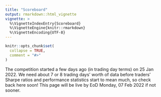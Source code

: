 ```yaml
---
title: "Scoreboard"
output: rmarkdown::html_vignette
vignette: >
  %\VignetteIndexEntry{Scoreboard}
  %\VignetteEngine{knitr::rmarkdown}
  %\VignetteEncoding{UTF-8}
---
```


```r
knitr::opts_chunk$set(
  collapse = TRUE,
  comment = "#>"
)
```

The competition started a few days ago (in trading day terms) on 25 Jan 2022. We
need about 7 or 8 trading days' worth of data before traders' Sharpe ratios and
performance statistics start to mean much, so check back here soon! This page
will be live by EoD Monday, 07 Feb 2022 if not sooner.
